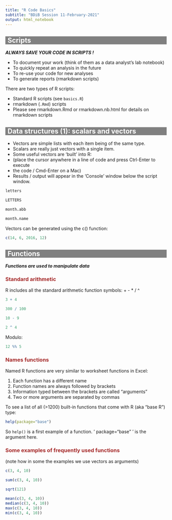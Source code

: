 ```yaml
---
title: "R Code Basics"
subtitle: "BDiB Session 11-February-2021"
output: html_notebook
---
```


<style>
h1 {background: brown;color: white;padding-left: 7px;}
h2 {background: grey;color: white;padding-left: 7px;}
h3 {color: brown;}
</style>


## Scripts  
***ALWAYS SAVE YOUR CODE IN SCRIPTS !***  

* To document your work (think of them as a data analyst's lab notebook)
* To quickly repeat an analysis in the future
* To re-use your code for new analyses
* To generate reports (rmarkdown scripts)

There are two types of R scripts:  

* Standard R scripts (see `basics.R`)  
* rmarkdown (`.Rmd`) scripts  
* Please see rmarkdown.Rmd or rmarkdown.nb.html for details on rmarkdown scripts  

## Data structures (1): scalars and vectors  

* Vectors are simple lists with each item being of the same type.
* Scalars are really just vectors with a single item.
* Some useful vectors are 'built' into R:
* (place the cursor anywhere in a line of code and press Ctrl-Enter to execute
* the code / Cmd-Enter on a Mac)
* Results / output will appear in the 'Console' window below the script window.

```r
letters
```

```r
LETTERS
```

```r
month.abb
```

```r
month.name
```


Vectors can be generated using the c() function:
```r
c(14, 6, 2016, 12)
```

## Functions  
***Functions are used to manipulate data*** 

### Standard arithmetic  
R includes all the standard arithmetic function symbols: + - * / ^  
```r
3 + 4
```

```r
300 / 100
```

```r
10 - 9
```

```r
2 ^ 4
```

Modulo:  
```r
12 %% 5
```

### Names functions  
Named R functions are very similar to worksheet functions in Excel:  

1. Each function has a different name  
2. Function names are always followed by brackets  
3. Information typed between the brackets are called "arguments"  
4. Two or more arguments are separated by commas  

To see a list of all (>1200) built-in functions that come with R (aka "base R") type:  
```r
help(package="base")
```

So `help()` is a first example of a function. ' package="base" ' is the argument here.

### Some examples of frequently used functions  
(note how in some the examples we use vectors as arguments)  

```r
c(3, 4, 10)
```

```r
sum(c(3, 4, 10))
```

```r
sqrt(121)
```

```r
mean(c(3, 4, 10))
median(c(3, 4, 10))
max(c(3, 4, 10))
min(c(3, 4, 10))
```

